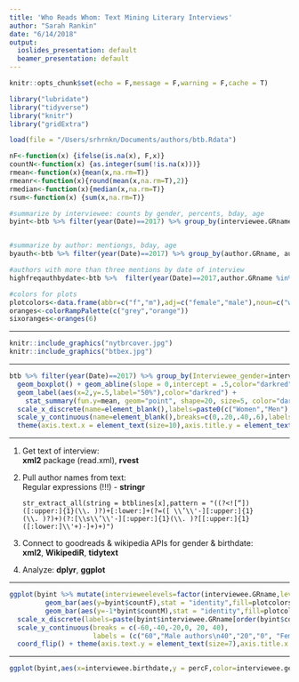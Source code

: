 ```yaml
---
title: 'Who Reads Whom: Text Mining Literary Interviews'
author: "Sarah Rankin"
date: "6/14/2018"
output:
  ioslides_presentation: default
  beamer_presentation: default
---
```


```r
knitr::opts_chunk$set(echo = F,message = F,warning = F,cache = T)
```

```r
library("lubridate")
library("tidyverse")
library("knitr")
library("gridExtra")
```


```r
load(file = "/Users/srhrnkn/Documents/authors/btb.Rdata")
```

```r
nF<-function(x) {ifelse(is.na(x), F,x)}
countN<-function(x) {as.integer(sum(!is.na(x)))}
rmean<-function(x){mean(x,na.rm=T)}
rmeanr<-function(x){round(mean(x,na.rm=T),2)}
rmedian<-function(x){median(x,na.rm=T)}
rsum<-function(x) {sum(x,na.rm=T)}

```



```r
#summarize by interviewee: counts by gender, percents, bday, age
byint<-btb %>% filter(year(Date)==2017) %>% group_by(interviewee.GRname,interviewee.id, interviewee.gender.use,interviewee.birthdate,Date) %>% summarise(countF=rsum(author.gender.use=="f"),countM=rsum(author.gender.use=="m"),countauth=countN(author.gender.use=="f")) %>% mutate(percF=countF/countauth,age=as.period(interval(interviewee.birthdate,Sys.Date()))$year) %>% mutate(varf=(1-percF)/countauth) %>% arrange(percF)


#summarize by author: mentiongs, bday, age
byauth<-btb %>% filter(year(Date)==2017) %>% group_by(author.GRname, author.gender.use,author.birthdate) %>% summarise(countFint=rsum(interviewee.gender.use=="f"),countMint=rsum(interviewee.gender.use=="m"),countment=countN(interviewee.gender.use)) %>% mutate(percF=countFint/countment,age=as.period(interval(author.birthdate,Sys.Date()))$year) %>% arrange(desc(countment))

#authors with more than three mentions by date of interview
highfreqauthbydate<-btb %>%  filter(year(Date)==2017,author.GRname %in% byauth$author.GRname[byauth$countment>3]) %>% select(author.GRname, interviewee.GRname, Date, interviewee.gender.use) %>% left_join(byauth[,c("author.GRname","countment")]) %>% arrange(desc(countment),author.GRname,Date) %>% mutate(author=factor(author.GRname,levels = rev(unique(author.GRname))))

#colors for plots
plotcolors<-data.frame(abbr=c("f","m"),adj=c("female","male"),noun=c("women","men"),color=c("#a04646","#4661a0"),stringsAsFactors = F)
oranges<-colorRampPalette(c("grey","orange"))
sixoranges<-oranges(6)
```



----

<div class="centered">
```r
knitr::include_graphics("nytbrcover.jpg")
knitr::include_graphics("btbex.jpg")

```
</div>

----

```r

btb %>% filter(year(Date)==2017) %>% group_by(Interviewee_gender=interviewee.gender.use,interviewee.name) %>% summarize(count=n(),Mentions_perc_female=sum(author.gender.use=="f")/n(),perc_m=sum(author.gender.use=="m")/n(),f=sum(author.gender.use=="f")) %>% ggplot(aes(x=Interviewee_gender,y=Mentions_perc_female)) + 
  geom_boxplot() + geom_abline(slope = 0,intercept = .5,color="darkred") +
  geom_label(aes(x=2,y=.5,label="50%"),color="darkred") + 
    stat_summary(fun.y=mean, geom="point", shape=20, size=5, color="darkred", fill="darkred")  + 
  scale_x_discrete(name=element_blank(),labels=paste0(c("Women","Men"),"\n(",btb %>% filter(year(Date)==2017) %>% count(interviewee.gender.use,interviewee.GRname) %>% count(interviewee.gender.use) %>% pull(nn),")"),position="top") + labs(title="2017 By the Book Interviews:\nPercent women mentioned by gender of interviewee") +
  scale_y_continuous(name=element_blank(),breaks=c(0,.20,.40,.6),labels=c("0%","20%","40%","60%")) +
  theme(axis.text.x = element_text(size=10),axis.title.y = element_text(angle=0),aspect.ratio = .75)


```
  
---

(@) Get text of interview: </br>
      **xml2** package (read.xml), **rvest**

(@) Pull author names from text:</br>
      Regular expressions (!!!) -  **stringr**

    ``` { size="tiny"}
    
    str_extract_all(string = btblines[x],pattern = "((?<![“])
    ([:upper:]{1}(\\. )?)+[:lower:]+(?=([ \\’\\'-][:upper:]{1}
    (\\. )?)+)(?:[\\s\\’\\'-][:upper:]{1}(\\. )?[[:upper:]{1}
    ([:lower:]\\'+)-]+)+)")
    ```

(@) Connect to goodreads & wikipedia APIs for gender & birthdate:</br>
      **xml2**, **WikipediR**, **tidytext**

(@) Analyze: **dplyr**, **ggplot**


---

<div class="centered">

```r
ggplot(byint %>% mutate(intervieweelevels=factor(interviewee.GRname,levels=byint$interviewee.GRname[order(byint$countauth)])),  aes(x = intervieweelevels)) +
         geom_bar(aes(y=byint$countF),stat = "identity",fill=plotcolors$color[1]) +
         geom_bar(aes(y=-1*byint$countM),stat = "identity",fill=plotcolors$color[2]) + ylab("Authors mentioned by interview subject") +
  scale_x_discrete(labels=paste(byint$interviewee.GRname[order(byint$countauth)],byint$countauth[order(byint$countauth)]),name=element_blank()) +
  scale_y_continuous(breaks = c(-60,-40,-20,0, 20, 40),
                     labels = (c("60","Male authors\n40","20","0", "Female authors\n20", "40")),position = "right") +
  coord_flip() + theme(axis.text.y = element_text(size=7),axis.title.x = element_text(size=15),aspect.ratio = 1)
```
</div>
---
<div class="centered">
```r
ggplot(byint,aes(x=interviewee.birthdate,y = percF,color=interviewee.gender.use,size=countauth)) +geom_point() +scale_color_manual(values=plotcolors$color, name="interviewee\ngender") + scale_size(name="authors\nmentioned") + ylab("Female authors mentioned (percent)") + xlab("Interviewee birthdate") +scale_y_continuous(labels = function(x){as.character(100*x)},limits = c(0,1)) + labs(title="Percent women mentioned by birthdate and gender of interviewee") + theme(axis.title.x = element_text(size=15))
```
</div>


  


